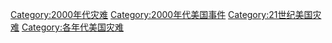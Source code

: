 [[Category:2000年代灾难|Category:2000年代灾难]]
[[Category:2000年代美国事件|Category:2000年代美国事件]]
[[Category:21世纪美国灾难|Category:21世纪美国灾难]]
[[Category:各年代美国灾难|Category:各年代美国灾难]]